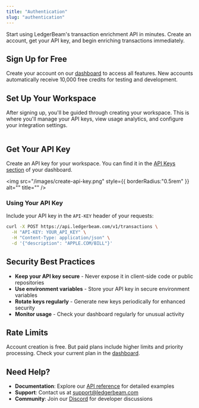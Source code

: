 ```yaml
---
title: "Authentication"
slug: "authentication"
---
```



Start using LedgerBeam's transaction enrichment API in minutes. Create an account, get your API key, and begin enriching transactions immediately.

## Sign Up for Free

Create your account on our [dashboard](https://app.ledgerbeam.com) to access all features. New accounts automatically receive 10,000 free credits for testing and development.

## Set Up Your Workspace

After signing up, you'll be guided through creating your workspace. This is where you'll manage your API keys, view usage analytics, and configure your integration settings.

<Frame>
  <img
    src="/images/settings-api-key.png"
    style={{ borderRadius:"0.5rem" }}
    alt=""
    title=""
  />
</Frame>

## Get Your API Key

Create an API key for your workspace. You can find it in the [API Keys section](https://app.ledgerbeam.com/settings/developer) of your dashboard.

  <img
    src="/images/create-api-key.png"
    style={{ borderRadius:"0.5rem" }}
    alt=""
    title=""
  />

### Using Your API Key

Include your API key in the `API-KEY` header of your requests:

```bash
curl -X POST https://api.ledgerbeam.com/v1/transactions \
  -H "API-KEY: YOUR_API_KEY" \
  -H "Content-Type: application/json" \
  -d '{"description": "APPLE.COM/BILL"}'
```

## Security Best Practices

- **Keep your API key secure** - Never expose it in client-side code or public repositories
- **Use environment variables** - Store your API key in secure environment variables
- **Rotate keys regularly** - Generate new keys periodically for enhanced security
- **Monitor usage** - Check your dashboard regularly for unusual activity

## Rate Limits

Account creation is free. But paid plans include higher limits and priority processing. Check your current plan in the [dashboard](https://app.ledgerbeam.com/settings/billing).

## Need Help?

- **Documentation**: Explore our [API reference](./api) for detailed examples
- **Support**: Contact us at [support@ledgerbeam.com](mailto:support@ledgerbeam.com)
- **Community**: Join our [Discord](https://discord.gg/ledgerbeam) for developer discussions